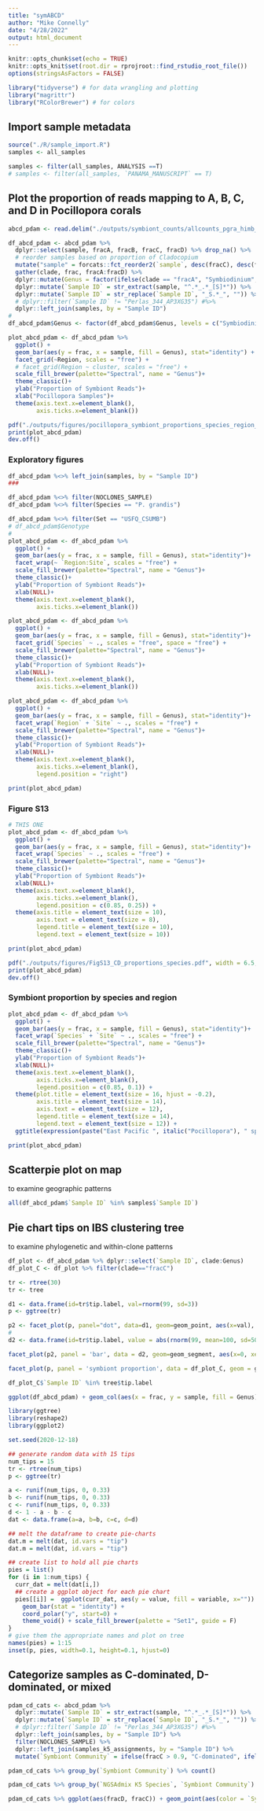 ```yaml
---
title: "symABCD"
author: "Mike Connelly"
date: "4/28/2022"
output: html_document
---
```


```r
knitr::opts_chunk$set(echo = TRUE)
knitr::opts_knit$set(root.dir = rprojroot::find_rstudio_root_file())
options(stringsAsFactors = FALSE)
```

```r
library("tidyverse") # for data wrangling and plotting
library("magrittr")
library("RColorBrewer") # for colors
```
## Import sample metadata
```r
source("./R/sample_import.R")
samples <- all_samples
```
```r
samples <- filter(all_samples, ANALYSIS ==T)
# samples <- filter(all_samples, `PANAMA_MANUSCRIPT` == T)
```

## Plot the proportion of reads mapping to A, B, C, and D in Pocillopora corals
```r
abcd_pdam <- read.delim("./outputs/symbiont_counts/allcounts_pgra_himb_symCD.txt")

df_abcd_pdam <- abcd_pdam %>% 
  dplyr::select(sample, fracA, fracB, fracC, fracD) %>% drop_na() %>% 
  # reorder samples based on proportion of Cladocopium
  mutate("sample" = forcats::fct_reorder2(`sample`, desc(fracC), desc(fracD))) %>% 
  gather(clade, frac, fracA:fracD) %>% 
  dplyr::mutate(Genus = factor(ifelse(clade == "fracA", "Symbiodinium", ifelse(clade == "fracB", "Breviolum", ifelse(clade == "fracC", "Cladocopium", "Durusdinium"))))) %>%
  dplyr::mutate(`Sample ID` = str_extract(sample, "^.*_.*_[S]*")) %>% 
  dplyr::mutate(`Sample ID` = str_replace(`Sample ID`, "_S.*_", "")) %>% 
  # dplyr::filter(`Sample ID` != "Perlas_344_AP3XG35") #%>% 
  dplyr::left_join(samples, by = "Sample ID")
# 
df_abcd_pdam$Genus <- factor(df_abcd_pdam$Genus, levels = c("Symbiodinium", "Breviolum", "Cladocopium", "Durusdinium", ordered = T))

plot_abcd_pdam <- df_abcd_pdam %>% 
  ggplot() + 
  geom_bar(aes(y = frac, x = sample, fill = Genus), stat="identity") +
  facet_grid(~Region, scales = "free") +
  # facet_grid(Region ~ cluster, scales = "free") +
  scale_fill_brewer(palette="Spectral", name = "Genus")+
  theme_classic()+
  ylab("Proportion of Symbiont Reads")+
  xlab("Pocillopora Samples")+
  theme(axis.text.x=element_blank(),
        axis.ticks.x=element_blank())
```
```r
pdf("./outputs/figures/pocillopora_symbiont_proportions_species_region_facet.pdf", width = 8, height = 8.75)
print(plot_abcd_pdam)
dev.off()
```
### Exploratory figures
```r
df_abcd_pdam %<>% left_join(samples, by = "Sample ID") 
###

df_abcd_pdam %<>% filter(NOCLONES_SAMPLE)
df_abcd_pdam %<>% filter(Species == "P. grandis")

df_abcd_pdam %<>% filter(Set == "USFQ_CSUMB")
# df_abcd_pdam$Genotype
# 
plot_abcd_pdam <- df_abcd_pdam %>% 
  ggplot() + 
  geom_bar(aes(y = frac, x = sample, fill = Genus), stat="identity")+
  facet_wrap(~ `Region:Site`, scales = "free") +
  scale_fill_brewer(palette="Spectral", name = "Genus")+
  theme_classic()+
  ylab("Proportion of Symbiont Reads")+
  xlab(NULL)+
  theme(axis.text.x=element_blank(),
        axis.ticks.x=element_blank())

plot_abcd_pdam <- df_abcd_pdam %>% 
  ggplot() + 
  geom_bar(aes(y = frac, x = sample, fill = Genus), stat="identity")+
  facet_grid(`Species` ~ ., scales = "free", space = "free") +
  scale_fill_brewer(palette="Spectral", name = "Genus")+
  theme_classic()+
  ylab("Proportion of Symbiont Reads")+
  xlab(NULL)+
  theme(axis.text.x=element_blank(),
        axis.ticks.x=element_blank())

plot_abcd_pdam <- df_abcd_pdam %>% 
  ggplot() + 
  geom_bar(aes(y = frac, x = sample, fill = Genus), stat="identity")+
  facet_wrap(`Region` + `Site` ~ ., scales = "free") +
  scale_fill_brewer(palette="Spectral", name = "Genus")+
  theme_classic()+
  ylab("Proportion of Symbiont Reads")+
  xlab(NULL)+
  theme(axis.text.x=element_blank(),
        axis.ticks.x=element_blank(),
        legend.position = "right")

```
```r
print(plot_abcd_pdam)
```


### Figure S13
```r
# THIS ONE
plot_abcd_pdam <- df_abcd_pdam %>% 
  ggplot() + 
  geom_bar(aes(y = frac, x = sample, fill = Genus), stat="identity")+
  facet_wrap(`Species` ~ ., scales = "free") +
  scale_fill_brewer(palette="Spectral", name = "Genus")+
  theme_classic()+
  ylab("Proportion of Symbiont Reads")+
  xlab(NULL)+
  theme(axis.text.x=element_blank(),
        axis.ticks.x=element_blank(),
        legend.position = c(0.85, 0.25)) +
  theme(axis.title = element_text(size = 10),
        axis.text = element_text(size = 8),
        legend.title = element_text(size = 10),
        legend.text = element_text(size = 10))

print(plot_abcd_pdam)
```
```r
pdf("./outputs/figures/FigS13_CD_proportions_species.pdf", width = 6.5, height = 5.5)
print(plot_abcd_pdam)
dev.off()
```


### Symbiont proportion by species and region
```r
plot_abcd_pdam <- df_abcd_pdam %>% 
  ggplot() + 
  geom_bar(aes(y = frac, x = sample, fill = Genus), stat="identity")+
  facet_wrap(`Species` + `Site` ~ ., scales = "free") +
  scale_fill_brewer(palette="Spectral", name = "Genus")+
  theme_classic()+
  ylab("Proportion of Symbiont Reads")+
  xlab(NULL)+
  theme(axis.text.x=element_blank(),
        axis.ticks.x=element_blank(),
        legend.position = c(0.85, 0.1)) +
  theme(plot.title = element_text(size = 16, hjust = -0.2),
        axis.title = element_text(size = 14),
        axis.text = element_text(size = 12),
        legend.title = element_text(size = 14),
        legend.text = element_text(size = 12)) +
  ggtitle(expression(paste("East Pacific ", italic("Pocillopora"), " species symbiont community variation")))
```
```r
print(plot_abcd_pdam)
```

## Scatterpie plot on map 
to examine geographic patterns
```r
all(df_abcd_pdam$`Sample ID` %in% samples$`Sample ID`)
```





## Pie chart tips on IBS clustering tree
to examine phylogenetic and within-clone patterns
```r
df_plot <- df_abcd_pdam %>% dplyr::select(`Sample ID`, clade:Genus)
df_plot_C <- df_plot %>% filter(clade=="fracC")
```
```r
tr <- rtree(30)
tr <- tree

d1 <- data.frame(id=tr$tip.label, val=rnorm(99, sd=3))
p <- ggtree(tr)

p2 <- facet_plot(p, panel="dot", data=d1, geom=geom_point, aes(x=val), color='firebrick')
#
d2 <- data.frame(id=tr$tip.label, value = abs(rnorm(99, mean=100, sd=50)))

facet_plot(p2, panel = 'bar', data = d2, geom=geom_segment, aes(x=0, xend=value, y=y, yend=y), size=3, color='steelblue') + theme_tree2()

facet_plot(p, panel = 'symbiont proportion', data = df_plot_C, geom = geom_point, mapping = aes(x = frac, fill = Genus), size=1) + theme_tree2()

df_plot_C$`Sample ID` %in% tree$tip.label
```
```r
ggplot(df_abcd_pdam) + geom_col(aes(x = frac, y = sample, fill = Genus))
```

```r
library(ggtree)
library(reshape2)
library(ggplot2)

set.seed(2020-12-18)

## generate random data with 15 tips
num_tips = 15
tr <- rtree(num_tips)
p <- ggtree(tr)

a <- runif(num_tips, 0, 0.33)
b <- runif(num_tips, 0, 0.33)
c <- runif(num_tips, 0, 0.33)
d <- 1 - a - b - c
dat <- data.frame(a=a, b=b, c=c, d=d)

## melt the dataframe to create pie-charts
dat.m = melt(dat, id.vars = "tip")
dat.m = melt(dat, id.vars = "tip")

## create list to hold all pie charts
pies = list()
for (i in 1:num_tips) {
  curr_dat = melt(dat[i,])
  ## create a ggplot object for each pie chart
  pies[[i]] =  ggplot(curr_dat, aes(y = value, fill = variable, x="")) + 
    geom_bar(stat = "identity") +
    coord_polar("y", start=0) +
    theme_void() + scale_fill_brewer(palette = "Set1", guide = F)
}
# give them the appropriate names and plot on tree
names(pies) = 1:15
inset(p, pies, width=0.1, height=0.1, hjust=0)
```

## Categorize samples as C-dominated, D-dominated, or mixed
```r
pdam_cd_cats <- abcd_pdam %>%
  dplyr::mutate(`Sample ID` = str_extract(sample, "^.*_.*_[S]*")) %>% 
  dplyr::mutate(`Sample ID` = str_replace(`Sample ID`, "_S.*_", "")) %>% 
  # dplyr::filter(`Sample ID` != "Perlas_344_AP3XG35") #%>% 
  dplyr::left_join(samples, by = "Sample ID") %>% 
  filter(NOCLONES_SAMPLE) %>% 
  dplyr::left_join(samples_k5_assignments, by = "Sample ID") %>% 
  mutate(`Symbiont Community` = ifelse(fracC > 0.9, "C-dominated", ifelse(fracD > 0.9, "D-dominated", "Mixed")))

pdam_cd_cats %>% group_by(`Symbiont Community`) %>% count()

pdam_cd_cats %>% group_by(`NGSAdmix K5 Species`, `Symbiont Community`) %>% count() %>% pivot_wider(names_from = `NGSAdmix K5 Species`, values_from = n) %>% View()

pdam_cd_cats %>% ggplot(aes(fracD, fracC)) + geom_point(aes(color = `Symbiont Community`)) + facet_wrap(~`NGSAdmix K5 Species`)
```

